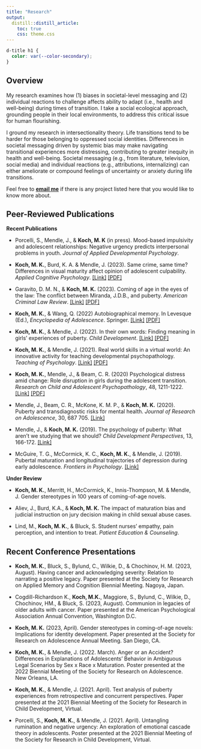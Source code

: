 ```yaml
---
title: "Research"
output:
  distill::distill_article:
    toc: true
    css: theme.css
---
```


```css
d-title h1 {
  color: var(--color-secondary);
}

```

## Overview
My research examines how (1) biases in societal-level messaging and (2) individual reactions to challenge affects ability to adapt (i.e., health and well-being) during times of transition. I take a social ecological approach, grounding people in their local environments, to address this critical issue for human flourishing.

I ground my research in intersectionality theory. Life transitions tend to be harder for those belonging to oppressed social identities. Differences in societal messaging driven by systemic bias may make navigating transitional experiences more distressing, contributing to greater inequity in health and well-being. Societal messaging (e.g., from literature, television, social media) and individual reactions (e.g., attributions, internalizing) can either ameliorate or compound feelings of uncertainty or anxiety during life transitions.

Feel free to [__email me__](mailto:m.koch@ufl.edu) if there is any project listed here that you would like to know more about.


## Peer-Reviewed Publications

**Recent Publications**

+ Porcelli, S., Mendle, J., & __Koch, M. K__ (in press). Mood-based impulsivity and adolescent	relationships: Negative urgency predicts interpersonal problems in youth. _Journal of	Applied Developmental Psychology_. 

+ __Koch, M. K.__, Burd, K. A. & Mendle, J. (2023). Same crime, same time? Differences in visual	maturity affect opinion of adolescent culpability. _Applied Cognitive Psychology_. [[Link]](http://doi.org/10.1002/acp.4092)
[[PDF]](pubs/ACP_2023.pdf)

+ Garavito, D. M. N., & __Koch, M. K.__ (2023). Coming of age in the eyes of the law: The	conflict between Miranda, J.D.B., and puberty. _American Criminal Law Review_. [[Link]](https://heinonline.org/HOL/LandingPage?handle=hein.journals/amcrimlr60&div=5&id=&page=) [[PDF]](pubs/ACL_2023.pdf)

+ __Koch, M. K.__, & Wang, Q. (2022) Autobiographical memory. In Levesque (Ed.), _Encyclopedia of Adolescence_. Springer. [[Link]](https://doi.org/10.1007/978-3-319-32132-5_827-1) [[PDF]](pubs/AM_Encyclopedia.pdf)

+ __Koch, M. K.__, & Mendle, J. (2022). In their own words: Finding meaning in girls’ experiences of	puberty. _Child Development_. [[Link]](https://doi.org/10.1111/cdev.13836) [[PDF]](pubs/CD_2022.pdf)

+ __Koch, M. K.__, & Mendle, J. (2021). Real world skills in a virtual world: An innovative activity for teaching developmental psychopathology. _Teaching of Psychology_. [[Link]](https://doi.org/10.1177/00986283211042309) [[PDF]](pubs/TOP_2021.pdf)

+ __Koch, M. K.__, Mendle, J., & Beam, C. R. (2020) Psychological distress amid change: Role	disruption in girls during the adolescent transition. _Research on Child and Adolescent Psychopathology_, 48, 1211-1222. [[Link]](https://doi.org/10.1007/s10802-020-00667-y) [[PDF]](pubs/RCAP_2021.pdf)

+ Mendle, J., Beam, C. R., McKone, K. M. P., & __Koch, M. K.__ (2020). Puberty and transdiagnostic risks for mental health. _Journal of Research on Adolescence_, 30, 687	705. [[Link]](https://doi.org/10.1111/jora.12552)

+ Mendle, J., & __Koch, M. K.__ (2019). The psychology of puberty: What aren’t we studying that	we should? _Child Development Perspectives_, 13, 166-172.	[[Link]](https://doi.org/10.1111/cdep.12333)

+ McGuire, T. G., McCormick, K. C., __Koch, M. K.__, & Mendle, J. (2019). Pubertal maturation	and longitudinal trajectories of depression during early adolescence. _Frontiers in	Psychology_. [[Link]](https://doi.org/10.3389/fpsyg.2019.01362)

**Under Review**

+ __Koch, M. K.__, Merritt, H., McCormick, K., Innis-Thompson, M. & Mendle, J. Gender stereotypes	in 100 years of coming-of-age novels.

+ Aliev, J., Burd, K.A., & __Koch, M. K.__ The impact of maturation bias and judicial instruction on	jury decision making in child sexual abuse cases.

+ Lind, M., __Koch, M. K.__, & Bluck, S. Student nurses’ empathy, pain perception, and intention to	treat. _Patient Education & Counseling_.

## Recent Conference Presentations

+ __Koch, M. K.__, Bluck, S., Bylund, C., Wilkie, D., & Chochinov, H. M. (2023, August). Having	cancer and acknowledging severity: Relation to narrating a positive legacy. Paper	presented at the Society for Research on Applied Memory and Cognition Biennial	Meeting. Nagoya, Japan.	

+ Cogdill-Richardson K., __Koch, M.K.__, Maggiore, S., Bylund, C., Wilkie, D., Chochinov, HM., &	Bluck, S. (2023, August). Communion in legacies of older adults with cancer. Paper	presented at the American Psychological Association Annual Convention, Washington	D.C.

+ __Koch, M. K.__ (2023, April). Gender stereotypes in coming-of-age novels: Implications for	identity development. Paper presented at the Society for Research on Adolescence Annual Meeting. San Diego, CA.

+ __Koch, M. K.__, & Mendle, J. (2022. March). Anger or an Accident? Differences in Explanations	of Adolescents’ Behavior in Ambiguous Legal Scenarios by Sex x Race x Maturation.	Poster presented at the 2022 Biennial Meeting of the Society for Research on	Adolescence. New Orleans, LA.

+ __Koch, M. K.__, & Mendle, J. (2021. April). Text analysis of puberty experiences from	retrospective and concurrent perspectives. Paper presented at the 2021 Biennial Meeting	of the Society for Research in Child Development, Virtual.

+ Porcelli, S., __Koch, M. K.__, & Mendle, J. (2021. April). Untangling rumination and negative	urgency: An exploration of emotional cascade theory in adolescents. Poster presented at	the 2021 Biennial Meeting of the Society for Research in Child Development, Virtual.